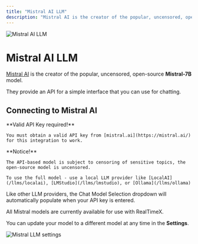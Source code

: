 ```yaml
---
title: "Mistral AI LLM"
description: "Mistral AI is the creator of the popular, uncensored, open-source Mistral-7B model."
---
```



<Image
  src="/images/realtimex-setup/llm-configuration/cloud/mistral-ai/header-image.png"
  height={1080}
  width={1920}
  quality={100}
  alt="Mistral AI LLM"
/>

# Mistral AI LLM

[Mistral AI](https://mistral.ai/) is the creator of the popular, uncensored, open-source **Mistral-7B** model.

They provide an API for a simple interface that you can use for chatting.

## Connecting to Mistral AI

<Callout type="info" emoji="️💡">
  **Valid API Key required!**

    You must obtain a valid API key from [mistral.ai](https://mistral.ai/) for this integration to work.

</Callout>

<Callout type="info" emoji="️💡">
  **Notice!**

    The API-based model is subject to censoring of sensitive topics, the open-source model is uncensored.

    To use the full model - use a local LLM provider like [LocalAI](/llms/localai), [LMStudio](/llms/lmstudio), or [Ollama](/llms/ollama)

</Callout>

Like other LLM providers, the Chat Model Selection dropdown will automatically populate when your API key is entered.

All Mistral models are currently available for use with RealTimeX.

You can update your model to a different model at any time in the **Settings**.

<Image
  src="/images/realtimex-setup/llm-configuration/cloud/mistral-ai/mistral-llm.png"
  height={1080}
  width={1920}
  quality={100}
  alt="Mistral LLM settings"
/>
